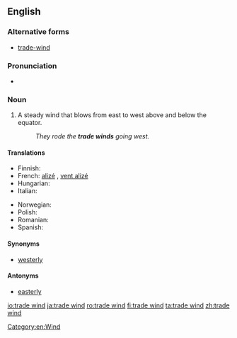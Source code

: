 ==English==

===Alternative forms===
* [[trade-wind]]

===Pronunciation===
* {{IPA|/ˈtreɪdˑwɪnd/}}

===Noun===
{{en-noun|sg=[[trade]] [[wind]]}}

# A steady wind that blows from east to west above and below the equator.
#: ''They rode the '''trade winds''' going west.''

====Translations====
{{trans-top|steady wind}}
* Finnish: {{t-|fi|pasaatituuli}}
* French: [[alizé]] {{m}}, [[vent alizé]] {{m}}
* Hungarian: {{t-|hu|passzátszél}}
* Italian: {{t-|it|aliseo|m}}
{{trans-mid}}
* Norwegian: {{t-|no|passatvind|m}}
* Polish: {{t-|pl|pasat|m}}
* Romanian: {{t+|ro|alizeu|n}}
* Spanish: {{t-|es|vientos alisios|m|p}}
{{trans-bottom}}

====Synonyms====
* [[westerly]]

====Antonyms====
* [[easterly]]

[[Category:en:Wind]]

[[io:trade wind]]
[[ja:trade wind]]
[[ro:trade wind]]
[[fi:trade wind]]
[[ta:trade wind]]
[[zh:trade wind]]